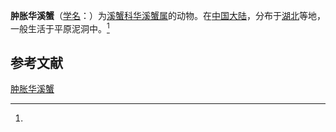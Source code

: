 {{Speciesbox
| name = 肿胀华溪蟹
| status = 
| status_system = 
| image = 
| genus = Sinopotamon
| species = turgidum
| authority = (Dai et al., 1986)<ref name='id12157'>{{cite web| url =http://www.bioinfo.cn/db05/BjdwSpecies.php?action=view&id=12157| title =肿胀华溪蟹| work =《中国动物物种编目数据库》| publisher =中国科学院微生物研究所| author =中国科学院动物研究所| accessdate =2009-04-28| deadurl =yes| archiveurl =https://web.archive.org/web/20160305055241/http://www.bioinfo.cn/db05/BjdwSpecies.php?action=view&id=12157| archivedate =2016-03-05}}</ref>
}}

'''肿胀华溪蟹'''（[[学名|学名]]：{{lang|la|''Sinopotamon turgidum''}}）为[[溪蟹科|溪蟹科]][[华溪蟹属|华溪蟹属]]的动物。在[[中国大陆|中国大陆]]，分布于[[湖北|湖北]]等地，一般生活于平原泥洞中。<ref name='id12157'/>

== 参考文献 ==
{{reflist}}

{{Wikispecies|Sinopotamon turgidum}}
{{Taxonbar|from=Q14344500}}

[[Category:华溪蟹属|肿胀华溪蟹]]


{{螃蟹小作品}}